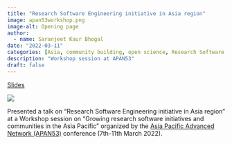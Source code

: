```yaml
---
title: "Research Software Engineering initiative in Asia region"
image: apan53workshop.png
image-alt: Opening page
author:
  - name: Saranjeet Kaur Bhogal
date: "2022-03-11"
categories: [Asia, community building, open science, Research Software Engineering, RSE Asia, workshop session]
description: "Workshop session at APAN53"
draft: false
---
```


[Slides](https://github.com/SaranjeetKaur/APAN53_RSE_Asia)

[![](apan53workshop.png)](https://github.com/SaranjeetKaur/APAN53_RSE_Asia)

Presented a talk on “Research Software Engineering initiative in Asia region” at a Workshop session on “Growing research software initiatives and communities in the Asia Pacific” organized by the [Asia Pacific Advanced Network (APAN53)](https://apan53.apan.net) conference (7th-11th March 2022).\
